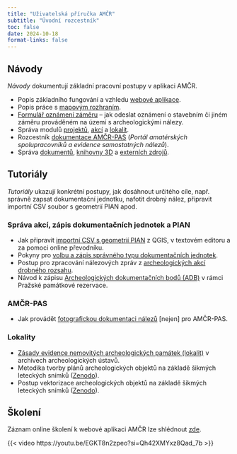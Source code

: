 ```yaml
---
title: "Uživatelská příručka AMČR"
subtitle: "Úvodní rozcestník"
toc: false
date: 2024-10-18
format-links: false
---
```


## Návody

*Návody* dokumentují základní pracovní postupy v aplikaci AMČR.

- Popis základního fungování a vzhledu [webové aplikace](gui.qmd).
- Popis práce s [mapovým rozhraním](mapa.qmd).
- [Formulář oznámení záměru](oznameni.qmd) -- jak odeslat oznámení o stavebním či jiném záměru prováděném na území s archeologickými nálezy.
- Správa modulů [projektů](projekty.qmd), [akcí](akce.qmd) a [lokalit](lokality.qmd).
- Rozcestník [dokumentace AMČR-PAS](amcr-pas/index.qmd) (*Portál amatérských spolupracovníků a evidence samostatných nálezů*).
- Správa [dokumentů](dokumenty.qmd), [knihovny 3D](knihovna3d.qmd) a [externích zdrojů](externi.qmd).


## Tutoriály 

*Tutoriály* ukazují konkrétní postupy, jak dosáhnout určitého cíle, např. správně zapsat dokumentační jednotku, nafotit drobný nález, připravit importní CSV soubor s geometrií PIAN apod.


### Správa akcí, zápis dokumentačních jednotek a PIAN

- Jak připravit [importní CSV s geometrií PIAN](pian-import.qmd) z QGIS, v textovém editoru a za pomoci online převodníku.
- Pokyny pro [volbu a zápis správného typu dokumentačních jednotek](dj.qmd).
- Postup pro zpracování nálezových zpráv z [archeologických akcí drobného rozsahu](drobne-akce.qmd).
- Návod k zápisu [Archeologických dokumentačních bodů (ADB)](adb.qmd) v rámci Pražské památkové rezervace.


### AMČR-PAS 

- Jak provádět [fotografickou dokumentaci nálezů](amcr-pas/foto.qmd) [nejen] pro AMČR-PAS.


### Lokality 

- [Zásady evidence nemovitých archeologických památek (lokalit)](lokality-metodika.qmd) v archivech archeologických ústavů.
- Metodika tvorby plánů archeologických objektů na základě šikmých leteckých snímků ([Zenodo](https://doi.org/10.5281/zenodo.7925830){.external}).
- Postup vektorizace archeologických objektů na základě šikmých leteckých snímků ([Zenodo](https://doi.org/10.5281/zenodo.7925795){.external}).


## Školení

Záznam online školení k webové aplikaci AMČR lze shlédnout [zde](https://youtu.be/EGKT8n2zpeo?si=Qh42XMYxz8Qad_7b){.external}.

{{< video https://youtu.be/EGKT8n2zpeo?si=Qh42XMYxz8Qad_7b >}}
